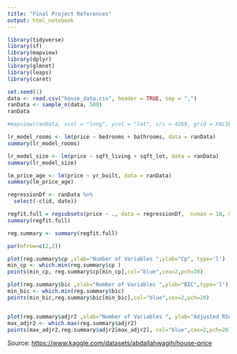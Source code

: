 ```yaml
---
title: "Final Project References"
output: html_notebook
---
```


```r
library(tidyverse)
library(sf)
library(mapview)
library(dplyr)
library(glmnet)
library(leaps)
library(caret)

set.seed(1)
data <- read.csv("house_data.csv", header = TRUE, sep = ",")
ranData <- sample_n(data, 500)
ranData
```

```r

#mapview(ranData, xcol = "long", ycol = "lat", crs = 4269, grid = FALSE)
```


```r
lr_model_rooms <- lm(price ~ bedrooms + bathrooms, data = ranData)
summary(lr_model_rooms)
```


```r
lr_model_size <- lm(price ~ sqft_living + sqft_lot, data = ranData)
summary(lr_model_size)
```

```r
lm_price_age <- lm(price ~ yr_built, data = ranData)
summary(lm_price_age)
```

```r
regressionDf <- ranData %>%
  select(-c(id, date))

regfit.full = regsubsets(price ~ ., data = regressionDf,  nvmax = 18, method="forward")
summary(regfit.full)

reg.summary <- summary(regfit.full)

par(mfrow=c(2,2))

plot(reg.summary$cp ,xlab="Number of Variables ",ylab="Cp", type='l')
min_cp <- which.min(reg.summary$cp )
points(min_cp, reg.summary$cp[min_cp],col="blue",cex=2,pch=20)

plot(reg.summary$bic ,xlab="Number of Variables ",ylab="BIC",type='l')
min_bic <- which.min(reg.summary$bic)
points(min_bic,reg.summary$bic[min_bic],col="blue",cex=2,pch=20)


plot(reg.summary$adjr2 ,xlab="Number of Variables ", ylab="Adjusted RSq",type="l")
max_adjr2 <- which.max(reg.summary$adjr2)
points(max_adjr2,reg.summary$adjr2[max_adjr2], col="blue",cex=2,pch=20)
```











Source: <https://www.kaggle.com/datasets/abdallahwagih/house-price>
